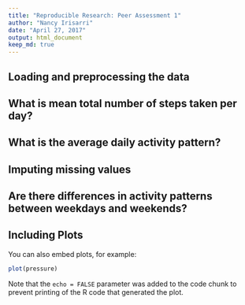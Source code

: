 ---
title: "Reproducible Research: Peer Assessment 1"
author: "Nancy Irisarri"
date: "April 27, 2017"
output: html_document
keep_md: true
---
## Loading and preprocessing the data



## What is mean total number of steps taken per day?



## What is the average daily activity pattern?



## Imputing missing values



## Are there differences in activity patterns between weekdays and weekends?


## Including Plots

You can also embed plots, for example:

```{r pressure, echo=FALSE}
plot(pressure)
```

Note that the `echo = FALSE` parameter was added to the code chunk to prevent printing of the R code that generated the plot.
